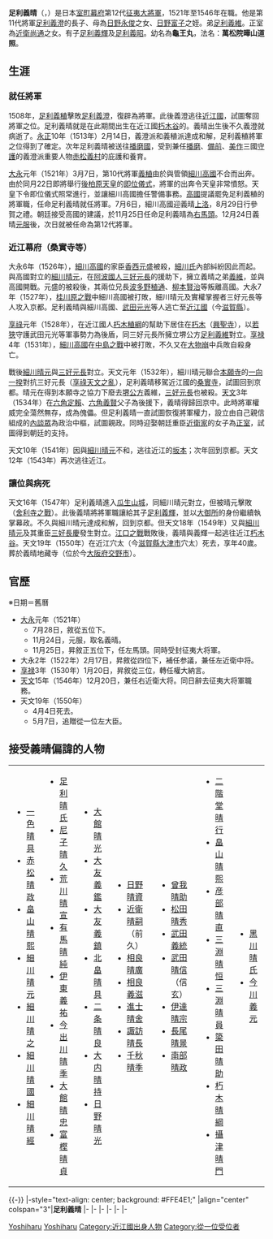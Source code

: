 {{Infobox officeholder
| name= 足利義晴
| image= 足利義晴.jpg
| caption= 足利義晴像（[[土佐光茂|土佐光茂]]畫、1550年）<br/><span style="font-size:smaller;">（[[京都市立藝術大學|京都市立藝術大學]]藝術資料館藏）</span>

| order=[[室町幕府|室町幕府]]第12代[[征夷大將軍|征夷大將軍]]
| term_start=1522年1月22日
| term_end=1547年1月11日
| predecessor= [[足利義稙|足利義稙]]
| successor= [[足利義輝|足利義輝]]

| birth_date= {{birth date|1511|4|2}}<br>（[[永正|永正]]八年三月初五）
| birth_place= 日本[[近江國|近江國]][[朽木村|朽木谷]]
| death_date= {{death date and age|1550|5|20|1511|4|2}}<br />（[[天文_(年號)|天文]]十九年五月初四）
| death_place= 日本近江國穴太
| module = {{日本武士 |child=yes
| 時代 =[[室町時代|室町時代]]後期、[[戰國時代_(日本)|戰國時代]]
| 改名 = 龜王丸→足利義晴
| 別名 =
| 戒名 = 萬松院曄山道照、萬松院殿
| 墓所 = 義晴地藏寺
| 官位 = [[從五位|從五位下]]、[[正五位|正五位下]][[馬寮|左馬頭]]<br />[[征夷大將軍|征夷大將軍]]、[[從四位|從四位下]][[參議|參議]]<br />[[近衛府|左近衛中將]]、[[從三位|從三位]][[大納言|權大納言]]<br />[[近衛府|右近衛大將]]、贈[[從一位|從一位]][[左大臣|左大臣]]
| 幕府 = 
| 氏族 =[[足利氏|足利氏]]（{{link-ja|足利將軍家|足利将軍家|將軍家}}）
| 父 = [[足利義澄|足利義澄]]
| 母 = [[日野永俊|日野永俊]]之女？
| 養父 = ''[[足利義稙|足利義稙]]''
| 弟 =[[足利義維|義維]]、[[足利随風|随風]]
| 正室 = '''[[慶壽院|慶壽院]]'''（[[近衛尚通|近衛尚通]]之女）
| 側室 = [[大館尚氏|大館尚氏]]（常興）之女 等人
| 子   ='''[[足利義輝|義輝]]'''、[[足利義昭|義昭]]、[[足利周暠|周暠]]、[[白鳥義久|白鳥義久]]？
| 女 =[[武田義統|武田義統]]室、[[三好義繼|三好義繼]]室、[[烏丸光宣|烏丸光宣]]室、[[寳鏡寺|寳鏡寺]]理源
| 花押 = Ashikaga Yoshiharu kao.jpg
 }}
}}
'''足利義晴'''（{{jpn|j=足利 義晴|kana=あしかが よしはる|rm=Ashikaga Yoshiharu}}，{{bd|1511年|4月2日|1550年|5月20日|Ashikaga, Yoshiharu}}）是日本[[室町幕府|室町幕府]]第12代[[征夷大將軍|征夷大將軍]]，1521年至1546年在職。他是第11代將軍[[足利義澄|足利義澄]]的長子、母為[[日野永俊|日野永俊]]之女、[[日野富子|日野富子]]之姪。弟[[足利義維|足利義維]]。正室為[[近衛尚通|近衛尚通]]之女。有子[[足利義輝|足利義輝]]及[[足利義昭|足利義昭]]。幼名為'''龜王丸'''，法名：'''萬松院曄山道照'''。

==生涯==
===就任將軍===
1508年，[[足利義稙|足利義稙]]擊敗[[足利義澄|足利義澄]]，復辟為將軍。此後義澄逃往[[近江國|近江國]]，試圖奪回將軍之位。足利義晴就是在此期間出生在近江國[[朽木谷|朽木谷]]的。義晴出生後不久義澄就病逝了。[[永正|永正]]10年（1513年）2月14日，義澄派和義稙派達成和解，足利義稙將軍之位得到了確定。次年足利義晴被送往[[播磨國|播磨國]]，受到兼任[[播磨|播磨]]、[[備前|備前]]、[[美作|美作]]三國[[守護|守護]]的義澄派重要人物[[赤松義村|赤松義村]]的庇護和養育。

[[大永|大永]]元年（1521年）3月7日，第10代將軍[[足利義稙|義稙]]由於與管領[[細川高國|細川高國]]不合而出奔。由於同月22日即將舉行[[後柏原天皇|後柏原天皇]]的[[登基|即位儀式]]，將軍的出奔令天皇非常憤怒。天皇下令即位儀式照常進行，並讓細川高國擔任警備事務。[[細川高國|高國]]提議罷免足利義稙的將軍職，任命足利義晴就任將軍。7月6日，細川高國迎義晴[[上洛|上洛]]，8月29日行參賀之禮。朝廷接受高國的建議，於11月25日任命足利義晴為[[右馬頭|右馬頭]]。12月24日義晴[[元服|元服]]後，次日就被任命為第12代將軍。

===近江幕府（桑實寺等）===
大永6年（1526年），[[細川高國|細川高國]]的家臣[[香西元盛|香西元盛]]被殺，[[細川氏|細川氏]]內部糾紛因此而起。與高國對立的[[細川晴元|細川晴元]]，在[[阿波|阿波]][[國人|國人]][[三好元長|三好元長]]的援助下，擁立義晴之弟[[足利義維|義維]]，並與高國開戰。元盛的被殺後，其兩位兄長[[波多野稙通|波多野稙通]]、[[柳本賢治|柳本賢治]]等叛離高國。大永7年（1527年），[[桂川原之戰|桂川原之戰]]中細川高國被打敗，細川晴元及實權掌握者三好元長等人攻入京都。足利義晴與細川高國、[[武田元光|武田元光]]等人逃亡至[[近江國|近江國]]（今[[滋賀縣|滋賀縣]]）。

[[享祿|享祿]]元年（1528年），在近江國人[[朽木稙綱|朽木稙綱]]的幫助下居住在[[朽木村|朽木]]（[[興聖寺_(高島市)|興聖寺]]），以[[若狹國|若狹]]守護武田元光等軍事勢力為後盾，同三好元長所擁立堺公方[[足利義維|足利義維]]對立。[[享禄|享禄]]4年（1531年），[[細川高國|細川高國]]在[[中島之戰|中島之戰]]中被打敗，不久又在[[大物崩|大物崩]]中兵敗自殺身亡。

戰後[[細川晴元|細川晴元]]與[[三好元長|三好元長]]對立。天文元年（1532年），細川晴元聯合[[本願寺|本願寺]]的[[一向一揆|一向一揆]]對抗三好元長（[[享祿天文之亂|享祿天文之亂]]），足利義晴移駕近江國的[[桑實寺|桑實寺]]，試圖回到京都。晴元在得到本願寺之協力下廢去[[堺公方|堺公方]]義維，[[三好元長|三好元長]]也被殺。[[天文|天文]]3年（1534年）在[[六角定賴|六角定賴]]、[[六角義賢|六角義賢]]父子為後援下，義晴得歸回京中。此時將軍權威完全蕩然無存，成為傀儡。但足利義晴一直試圖恢復將軍權力，設立由自己親信組成的[[內談眾|內談眾]]為政治中樞，試圖親政。同時迎娶朝廷重臣[[近衛家|近衛家]]的女子為[[正室|正室]]，試圖得到朝廷的支持。

天文10年（1541年）因與[[細川晴元|細川晴元]]不和，逃往近江的[[坂本_(大津市)|坂本]]；次年回到京都。天文12年（1543年）再次逃往近江。

===讓位與病死===
天文16年（1547年）足利義晴進入[[瓜生山城|瓜生山城]]，同細川晴元對立，但被晴元擊敗（[[舍利寺之戰|舍利寺之戰]]）。此後義晴將將軍職讓給其子[[足利義輝|足利義輝]]，並以[[大御所|大御所]]的身份繼續執掌幕政。不久與細川晴元達成和解，回到京都。但天文18年（1549年）又與[[細川晴元|細川晴元]]及其重臣[[三好長慶|三好長慶]]發生對立。[[江口之戰|江口之戰]]戰敗後，義晴與義輝一起逃往近江[[朽木村|朽木谷]]。天文19年（1550年）在近江穴太（今[[滋賀縣|滋賀縣]][[大津市|大津市]]穴太）死去，享年40歲。葬於義晴地藏寺（位於今[[大阪府|大阪府]][[交野市|交野市]]）。

== 官歷 ==
※日期＝舊曆
* [[大永|大永]]元年（1521年）
** 7月28日，敘從五位下。
** 11月24日，元服，取名義晴。
** 11月25日，昇敘正五位下，任左馬頭。同時受封征夷大将軍。
* 大永2年（1522年）2月17日，昇敘從四位下，補任参議，兼任左近衛中将。
* [[享禄|享禄]]3年（1530年）1月20日，昇敘從三位，轉任權大納言。
* [[天文_(年號)|天文]]15年（1546年）12月20日，兼任右近衛大将。同日辭去征夷大将軍職務。
* 天文19年（1550年）
** 4月4日死去。
** 5月7日，追贈從一位左大臣。

== 接受義晴偏諱的人物 ==
{|
| valign="top" |
* [[一色晴具|一色晴具]]
* [[赤松晴政|赤松晴政]]
* [[畠山晴熙|畠山晴熙]]
* [[細川晴元|細川晴元]]
* [[細川晴之|細川晴之]]
* [[細川晴國|細川晴國]]
* [[細川晴經|細川晴經]]
| valign="top" |
* [[足利晴氏|足利晴氏]]
* [[尼子晴久|尼子晴久]]
* [[荒川晴宣|荒川晴宣]]
* [[有馬晴純|有馬晴純]]
* [[伊東義祐|伊東義祐]]
* [[今出川晴季|今出川晴季]]
* [[大館晴忠|大館晴忠]]
* [[富樫晴貞|富樫晴貞]]
| valign="top" |
* [[大館晴光|大館晴光]]
* [[大友義鑑|大友義鑑]]
* [[大友義鎮|大友義鎮]]
* [[北畠晴具|北畠晴具]]
* [[二条晴良|二条晴良]]
* [[大内晴持|大内晴持]]
* [[日野晴光|日野晴光]]
| valign="top" |
* [[日野晴資|日野晴資]]
* [[近衛前久|近衛晴嗣]]（前久）
* [[相良晴廣|相良晴廣]]
* [[相良義滋|相良義滋]]
* [[進士晴舍|進士晴舍]]
* [[諏訪晴長|諏訪晴長]]
* [[千秋晴季|千秋晴季]]
| valign="top" |
* [[曾我晴助|曾我晴助]]
* [[松田晴秀|松田晴秀]]
* [[武田義統|武田義統]]
* [[武田信玄|武田晴信]]（信玄）
* [[伊達晴宗|伊達晴宗]]
* [[長尾晴景|長尾晴景]]
* [[南部晴政|南部晴政]]
| valign="top" |
* [[二階堂晴行|二階堂晴行]]
* [[畠山晴熙|畠山晴熙]]
* [[彦部晴直|彦部晴直]]
* [[三淵晴恒|三淵晴恒]]
* [[三淵晴員|三淵晴員]]
* [[簗田晴助|簗田晴助]]
* [[朽木晴綱|朽木晴綱]]
* [[攝津晴門|攝津晴門]]
| valign="top" |
* [[黑川晴氏|黑川晴氏]]
* [[今川義元|今川義元]]
|}

{{-}}
{{start box}}
|-style="text-align: center; background: #FFE4E1;"
|align="center" colspan="3"|'''足利義晴'''
|-
{{s-mil}}
|-
{{s-before|[[足利義稙|足利義稙]]}}
{{s-title|[[室町幕府將軍列表|征夷大將軍]]|1522年1月22日－1547年1月11日}}
{{s-after|[[足利義輝|足利義輝]]}}
|-
{{s-before|[[近衛前久|近衛晴嗣]]}}
{{s-title|{{link-ja|近衛大將|近衛大将|右近衛大將}}|1547年1月11日－1550年5月20日}}
{{s-after|{{link-ja|西園寺公朝|西園寺公朝}}}}
|-
{{s-reg|other}}
|-
{{s-before|[[足利義稙|足利義稙]]}}
{{s-title|{{link-ja|足利將軍家|足利将軍家}}第12代當主|1522年 - 1547年}}
{{s-after|[[足利義輝|足利義輝]]}}
|-
{{end box}}

{{足利宗家歷代當主}}
{{室町幕府将军}}

{{Authority control}}
{{DEFAULTSORT:Ashikaga, Yoshiharu}}
[[Category:將軍足利氏|Yoshiharu]]
[[Category:室町幕府將軍|Yoshiharu]]
[[Category:近江國出身人物|Category:近江國出身人物]]
[[Category:從一位受位者|Category:從一位受位者]]